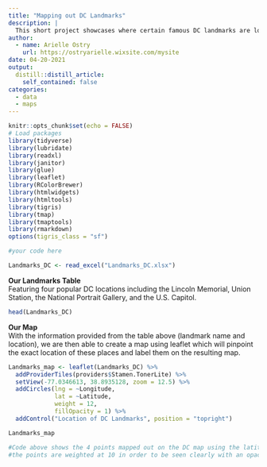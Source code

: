 ```yaml
---
title: "Mapping out DC Landmarks"
description: |
  This short project showcases where certain famous DC landmarks are located in the District. 
author:
  - name: Arielle Ostry
    url: https://ostryarielle.wixsite.com/mysite
date: 04-20-2021
output:
  distill::distill_article:
    self_contained: false
categories:
  - data
  - maps
---
```


```r
knitr::opts_chunk$set(echo = FALSE)
# Load packages
library(tidyverse)
library(lubridate)
library(readxl)
library(janitor)
library(glue)
library(leaflet)
library(RColorBrewer)
library(htmlwidgets)
library(htmltools)
library(tigris)
library(tmap)
library(tmaptools)
library(rmarkdown)
options(tigris_class = "sf")

#your code here

Landmarks_DC <- read_excel("Landmarks_DC.xlsx")

```

**Our Landmarks Table**  
Featuring four popular DC locations including the Lincoln Memorial, Union Station, the National Portrait Gallery, and the U.S. Capitol.

```r
head(Landmarks_DC)
```


**Our Map**  
With the information provided from the table above (landmark name and location), we are then able to create a map using leaflet which will pinpoint the exact location of these places and label them on the resulting map.

```r
Landmarks_map <- leaflet(Landmarks_DC) %>% 
  addProviderTiles(providers$Stamen.TonerLite) %>% 
  setView(-77.0346613, 38.8935128, zoom = 12.5) %>% 
  addCircles(lng = ~Longitude,
             lat = ~Latitude,
             weight = 12,
             fillOpacity = 1) %>% 
  addControl("Location of DC Landmarks", position = "topright")

Landmarks_map

#Code above shows the 4 points mapped out on the DC map using the latitude and longitude provided from the dataset
#the points are weighted at 10 in order to be seen clearly with an opacity of 1, and "Location of DC Landmarks was placed in the corner of the map in order to explain what was being shown with the points on the map
```
